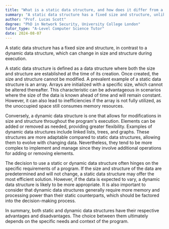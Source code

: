 ```yaml
---
title: "What is a static data structure, and how does it differ from a dynamic one?"
summary: "A static data structure has a fixed size and structure, unlike a dynamic data structure which can change in size and structure."
author: "Prof. Lucas Scott"
degree: "PhD in Network Security, University College London"
tutor_type: "A-Level Computer Science Tutor"
date: 2024-08-07
---
```


A static data structure has a fixed size and structure, in contrast to a dynamic data structure, which can change in size and structure during execution.

A static data structure is defined as a data structure where both the size and structure are established at the time of its creation. Once created, the size and structure cannot be modified. A prevalent example of a static data structure is an array. Arrays are initialized with a specific size, which cannot be altered thereafter. This characteristic can be advantageous in scenarios where the size of the data is known ahead of time and will remain constant. However, it can also lead to inefficiencies if the array is not fully utilized, as the unoccupied space still consumes memory resources.

Conversely, a dynamic data structure is one that allows for modifications in size and structure throughout the program's execution. Elements can be added or removed as needed, providing greater flexibility. Examples of dynamic data structures include linked lists, trees, and graphs. These structures are more adaptable compared to static data structures, allowing them to evolve with changing data. Nevertheless, they tend to be more complex to implement and manage since they involve additional operations for adding or removing elements.

The decision to use a static or dynamic data structure often hinges on the specific requirements of a program. If the size and structure of the data are predetermined and will not change, a static data structure may offer the most efficient solution. However, if the data is expected to vary, a dynamic data structure is likely to be more appropriate. It is also important to consider that dynamic data structures generally require more memory and processing power than their static counterparts, which should be factored into the decision-making process.

In summary, both static and dynamic data structures have their respective advantages and disadvantages. The choice between them ultimately depends on the specific needs and context of the program.
    
